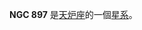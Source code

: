 {{NGCInfoBox|NGCID=NGC 897|發現者=約翰·弗里德里希·威廉·赫歇爾|發現日期=1835年10月19日|其他編號=ESO 355-7,MCG -6-6-3,AM 0218-335|曆元=J2000.0|赤經=2時21分6.4秒
|赤緯=-33°43'15"|星座=天炉座|星體=星系|星等=12|表面亮度=12.9|藍等=12.9}}

'''NGC 897''' 是[[天炉座|天炉座]]的一個[[星系|星系]]。

{{NGCReference|897}}
{{Catalogs|NGC=897}}